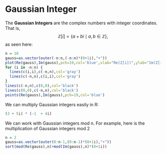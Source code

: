 # Gaussian Integer


The **Gaussian Integers** are the complex numbers with integer coordinates. That is,
$$
\mathbb{Z}[i] = \{ a + b i \mid a,b \in \mathbb{Z}\},
$$
as seen here:

```r
n = 10
gauss=as.vector(outer(-n:n,(-n:n)*(0+1i),"+"))
plot(Re(gauss),Im(gauss),pch=19,col='blue',xlab="Re(Z[i])",ylab="Im(Z[i])")
for (i in -n:n) {
  lines(c(i,i),c(-n,n),col='gray')
  lines(c(-n,n),c(i,i),col='gray')
}
lines(c(-n,n),c(0,0),col='black')
lines(c(0,0),c(-n,n),col='black')
points(Re(gauss),Im(gauss),pch=19,col='blue')
```

We can multiply Gaussian integers easily in R:

```r
(3 + 5i) * (-1  + 4i)
```


We can work with Gaussian integers mod n. For example, here is the multiplication of Gaussian integers mod 2

```r
n = 2
gauss=as.vector(outer(0:n-1,(0:n-1)*(0+1i),"+"))
sort(mod(Re(gauss),n)+mod(Im(gauss),n)*(0+1i))
```


